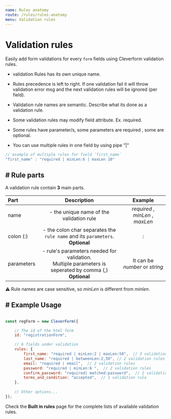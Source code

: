 ```yaml
---
name: Rules anatomy
route: /rules/rules-anatomy
menu: Validation rules
---
```


# Validation rules

Easily add form validations for every `form` fields using Cleverform validation rules.


- validation Rules has its own unique name.

- Rules precedence is left to right. If one validation fail it will throw validation error msg and the next validation rules will be ignored (per field).

- Validation rule names are semantic. Describe what its done as a validation rule.

- Some validation rules may  modify field attribute. Ex. required.

- Some rules have parameter/s, some parameters are required , some are optional.

- You can use multiple rules in one field by using pipe  "|"




```js
// example of multiple rules for field `first_name`
"first_name" : "required | minLen:6 | maxLen 10"
```

<!-- -be careful in combining validation rules, ex: "min:10 | max:8" -->


<!-- -Status
-comment? -->

## # Rule parts
A validation rule contain __3__ main parts.



<!-- `[rule name]:[param 1],[param 2],[param nth]` -->

<!-- ```js
'minLen:1'
``` -->

| Part | Description | Example
| :-- | :-: | :-: 
| name | - the unique name of the validation rule | _required_ ,  _minLen_ , _maxLen_
| colon (:) | - the colon char separates the `rule name` and its `parameters`. <br/> __Optional__ | _:_
| parameters| - rule's parameters needed for validation.<br/>Multiple parameters is seperated by comma (,) <br/> __Optional__ | It can be _number_ or _string_

⚠️ Rule names are case sensitive, so _minLen_ is different from _minlen_.


## # Example Usage

```js

const regForm = new CleverForm({

    // The id of the html form
    id: "registrationForm",

    // 6 fields under validation
    rules: {
        first_name: "required | minLen:2 | maxLen:50",  // 3 validation rules
        last_name: "required | betweenLen:2,50", // 2 validation rules
        email: "required | email",  // 2 validation rules
        password: "required | minLen:6 ",  // 2 validation rules
        confirm_password: "required| matched:password",  // 2 validation rules
        terms_and_condition: "accepted",  // 1 validation rule
    },
    
    // Other options...
});
```

Check the __Built in rules__ page for the complete lists of available validation rules.

